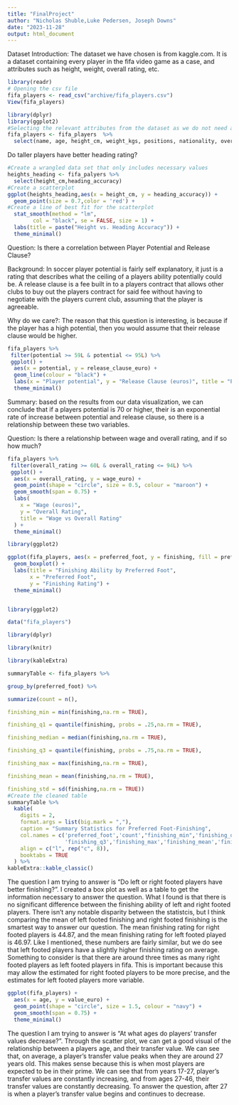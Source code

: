 ```yaml
---
title: "FinalProject"
author: "Nicholas Shuble,Luke Pedersen, Joseph Downs"
date: "2023-11-28"
output: html_document
---
```

Dataset Introduction:
The dataset we have chosen is from kaggle.com. It is a dataset containing every player in the fifa video game as a case, and attributes such as height, weight, overall rating, etc.



```r
library(readr)
# Opening the csv file
fifa_players <- read_csv("archive/fifa_players.csv")
View(fifa_players)

```

```r
library(dplyr)
library(ggplot2)
#Selecting the relevant attributes from the dataset as we do not need all of them
fifa_players <- fifa_players  %>%
  select(name, age, height_cm, weight_kgs, positions, nationality, overall_rating, potential, value_euro, wage_euro, preferred_foot, release_clause_euro, crossing, finishing, heading_accuracy, dribbling, curve, acceleration, agility, jumping, stamina)
```

Do taller players have better heading rating?
```r
#Create a wrangled data set that only includes necessary values
heights_heading <- fifa_palyers %>% 
  select(height_cm,heading_accuracy)
#Create a scatterplot
ggplot(heights_heading,aes(x = height_cm, y = heading_accuracy)) +
  geom_point(size = 0.7,color = 'red') +
#Create a line of best fit for the scatterplot
  stat_smooth(method = "lm",
        col = "black", se = FALSE, size = 1) +
  labs(title = paste("Height vs. Heading Accuracy")) +
  theme_minimal()
```

Question:
Is there a correlation between Player Potential and Release Clause?

Background: In soccer player potential is fairly self explanatory, it just is a rating that describes what the ceiling of a players ability potentially could be. A release clause is a fee built in to a players contract that allows other clubs to buy out the players contract for said fee without having to negotiate with the players current club, assuming that the player is agreeable. 

Why do we care?:
The reason that this question is interesting, is because if the player has a high potential, then you would assume that their release clause would be higher.

```r
fifa_players %>%
 filter(potential >= 59L & potential <= 95L) %>%
 ggplot() +
  aes(x = potential, y = release_clause_euro) +
  geom_line(colour = "black") +
  labs(x = "Player potential", y = "Release Clause (euros)", title = "Potential vs Release Clause") +
  theme_minimal()
```

Summary: based on the results from our data visualization, we can conclude that if a players potential is 70 or higher, their is an exponential rate of increase between potential and release clause, so there is a relationship between these two variables.


Question:
Is there a relationship between wage and overall rating, and if so how much?




```r
fifa_players %>%
 filter(overall_rating >= 60L & overall_rating <= 94L) %>%
 ggplot() +
  aes(x = overall_rating, y = wage_euro) +
  geom_point(shape = "circle", size = 0.5, colour = "maroon") +
  geom_smooth(span = 0.75) +
  labs(
    x = "Wage (euros)",
    y = "Overall Rating",
    title = "Wage vs Overall Rating"
  ) +
  theme_minimal()
```



```r
library(ggplot2)

ggplot(fifa_players, aes(x = preferred_foot, y = finishing, fill = preferred_foot)) +
  geom_boxplot() +
  labs(title = "Finishing Ability by Preferred Foot",
       x = "Preferred Foot",
       y = "Finishing Rating") +
  theme_minimal()


library(ggplot2)

data("fifa_players")

library(dplyr)

library(knitr)

library(kableExtra)

summaryTable <- fifa_players %>%

group_by(preferred_foot) %>%

summarize(count = n(),

finishing_min = min(finishing,na.rm = TRUE),

finishing_q1 = quantile(finishing, probs = .25,na.rm = TRUE),

finishing_median = median(finishing,na.rm = TRUE),

finishing_q3 = quantile(finishing, probs = .75,na.rm = TRUE),

finishing_max = max(finishing,na.rm = TRUE),

finishing_mean = mean(finishing,na.rm = TRUE),

finishing_std = sd(finishing,na.rm = TRUE))
#Create the cleaned table
summaryTable %>%
  kable(
    digits = 2,
    format.args = list(big.mark = ","),
    caption = "Summary Statistics for Preferred Foot-Finishing",
    col.names = c('preferred_foot','count',"finishing_min",'finishing_q1','finishing_median',
                  'finishing_q3','finishing_max','finishing_mean','finishing_std'),
    align = c("l", rep("c", 8)),
    booktabs = TRUE
  ) %>%
kableExtra::kable_classic()


```

The question I am trying to answer is "Do left or right footed players have better finishing?". I created a box plot as well as a table to get the information necessary to answer the question. What I found is that there is no significant difference between the finishing ability of left and right footed players. There isn't any notable disparity between the statistcis, but I think comparing the mean of left footed finishing and right footed finishing is the smartest way to answer our question. The mean finishing rating for right footed players is 44.87, and the mean finishing rating for left footed played is 46.97. Like I mentioned, these numbers are fairly similar, but we do see that left footed players have a slightly higher finishing rating on average. Something to consider is that there are around three times as many right footed players as left footed players in fifa. This is important because this may allow the estimated for right footed players to be more precise, and the estimates for left footed players more variable.

```r
ggplot(fifa_players) +
  aes(x = age, y = value_euro) +
  geom_point(shape = "circle", size = 1.5, colour = "navy") +
  geom_smooth(span = 0.75) +
  theme_minimal()
```
The question I am trying to answer is "At what ages do players’ transfer values decrease?". Through the scatter plot, we can get a good visual of the relationship between a players age, and their transfer value. We can see that, on average, a player's transfer value peaks when they are around 27 years old. This makes sense because this is when most players are expected to be in their prime. We can see that from years 17-27, player's transfer values are constantly increasing, and from ages 27-46, their transfer values are constantly decreasing. To answer the question, after 27 is when a player's transfer value begins and continues to decrease.
